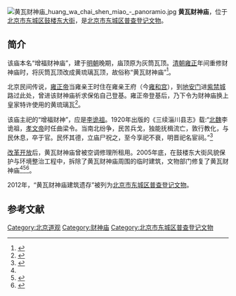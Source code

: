 [[File:黄瓦财神庙_huang_wa_chai_shen_miao_-_panoramio.jpg|thumb]]
'''黄瓦财神庙'''，位于[[北京市|北京市]][[东城区_(北京市)|东城区]][[鼓楼东大街|鼓楼东大街]]，是[[北京市东城区普查登记文物|北京市东城区普查登记文物]]。

==简介==
该庙本名“增福财神庙”，建于[[明朝|明朝]]晚期，庙顶原为灰筒瓦顶。[[清朝|清朝]][[雍正|雍正]]年间重修财神庙时，将灰筒瓦顶改成黄琉璃瓦顶，故俗称“黄瓦财神庙”<ref name=xz>{{Cite web |url = http://news.sina.com.cn/s/2006-04-26/02118789185s.shtml |title = 财神庙洗澡“闪金光” |author =  |date = 2006-04-26 |publisher = 新浪 |language =  |accessdate =  |quote =  |archive-date = 2017-03-03 |archive-url = https://web.archive.org/web/20170303044757/http://news.sina.com.cn/s/2006-04-26/02118789185s.shtml |dead-url = no }}</ref>。

北京民间传说，[[雍正帝|雍正帝]]当雍亲王时住在雍亲王府（今[[雍和宫|雍和宫]]），到[[地安门|地安门]]进[[紫禁城|紫禁城]]路过此处，曾进该财神庙祈求保佑自己登基。雍正帝登基后，乃下令为财神庙换上皇家特许使用的黄琉璃瓦<ref>{{Cite web |url =  http://www.cnepaper.com/jyrbszb/html/2017-02/18/content_4_1.htm|title = 财神庙与匾额书法 |author =曹鹏  |date =2017-02-18  |publisher = 江阴日报 |language =  |accessdate =  |quote =  }}</ref>。

该庙主祀的“增福财神”，应是[[李诡祖|李诡祖]]。1920年出版的《三续淄川县志》载:“[[北魏|北魏]]李诡祖，[[北魏孝文帝|孝文帝]]时任曲梁令。当南北纷争，民苦兵戈，独能抚楫流亡，敦行教化，与民休息，卒于官。民怀其德，立庙尸祝之，至今享祀不衰，明晋祀名宦祠。”<ref>{{Cite web|url =  http://news.sina.com.cn/o/2013-02-08/104826239992.shtml|title =  探寻“文财神”李诡祖|author =  |date =  2013-02-08|publisher =  新浪|language =  |accessdate =  |quote =  |archive-date =  2017-03-03|archive-url =  https://web.archive.org/web/20170303045116/http://news.sina.com.cn/o/2013-02-08/104826239992.shtml|dead-url =  no}}</ref>

[[改革开放|改革开放]]后，黄瓦财神庙曾被空调修理所租用。2005年底，在鼓楼东大街风貌保护与环境整治工程中，拆除了黄瓦财神庙周围的临时建筑，文物部门修复了黄瓦财神庙<ref name=xz/><ref>{{Cite web |url = http://news.qq.com/a/20051106/000100.htm |title = 新鼓楼东大街亮相 |author =  |date = 2005-11-06 |publisher = 腾讯 |language =  |accessdate =  |quote =  |archive-date = 2017-03-03 |archive-url = https://web.archive.org/web/20170303051426/http://news.qq.com/a/20051106/000100.htm |dead-url = no }}</ref><ref name=xisu>{{Cite web |url = http://sh.people.com.cn/n/2014/0117/c359431-20417857.html |title = 腊月到正月·过年习俗知多少之正月初二 |author =  |date = 2014-01-17 |publisher = 人民网 |language =  |accessdate =  |quote =  |archive-date = 2015-06-29 |archive-url = https://web.archive.org/web/20150629192919/http://sh.people.com.cn/n/2014/0117/c359431-20417857.html |dead-url = no }}</ref>。

2012年，“黄瓦财神庙建筑遗存”被列为[[北京市东城区普查登记文物|北京市东城区普查登记文物]]。

==参考文献==
{{Reflist|2}}

[[Category:北京道观|Category:北京道观]]
[[Category:财神庙|Category:财神庙]]
[[Category:北京市东城区普查登记文物|Category:北京市东城区普查登记文物]]